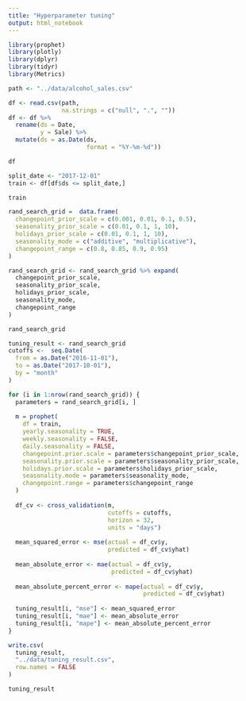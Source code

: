```yaml
---
title: "Hyperparameter tuning"
output: html_notebook
---
```


```r
library(prophet)
library(plotly)
library(dplyr)
library(tidyr)
library(Metrics)
```

```r
path <- "../data/alcohol_sales.csv"

df <- read.csv(path,
               na.strings = c("null", ".", ""))
df <- df %>%
  rename(ds = Date,
         y = Sale) %>%
  mutate(ds = as.Date(ds,
                      format = "%Y-%m-%d"))

df
```

```r
split_date <- "2017-12-01"
train <- df[df$ds <= split_date,]

train
```

```r
rand_search_grid =  data.frame(
  changepoint_prior_scale = c(0.001, 0.01, 0.1, 0.5),
  seasonality_prior_scale = c(0.01, 0.1, 1, 10),
  holidays_prior_scale = c(0.01, 0.1, 1, 10),
  seasonality_mode = c("additive", "multiplicative"),
  changepoint_range = c(0.8, 0.85, 0.9, 0.95)
)

rand_search_grid <- rand_search_grid %>% expand(
  changepoint_prior_scale,
  seasonality_prior_scale,
  holidays_prior_scale,
  seasonality_mode,
  changepoint_range
)

rand_search_grid
```

```r
tuning_result <- rand_search_grid
cutoffs <-  seq.Date(
  from = as.Date("2016-11-01"),
  to = as.Date("2017-10-01"),
  by = "month"
)

for (i in 1:nrow(rand_search_grid)) {
  parameters = rand_search_grid[i, ]
  
  m = prophet(
    df = train,
    yearly.seasonality = TRUE,
    weekly.seasonality = FALSE,
    daily.seasonality = FALSE,
    changepoint.prior.scale = parameters$changepoint_prior_scale,
    seasonality.prior.scale = parameters$seasonality_prior_scale,
    holidays.prior.scale = parameters$holidays_prior_scale,
    seasonality.mode = parameters$seasonality_mode,
    changepoint.range = parameters$changepoint_range
  )
  
  df_cv <- cross_validation(m,
                            cutoffs = cutoffs,
                            horizon = 32,
                            units = "days")
  
  mean_squared_error <- mse(actual = df_cv$y,
                            predicted = df_cv$yhat)
  
  mean_absolute_error <- mae(actual = df_cv$y,
                             predicted = df_cv$yhat)
  
  mean_absolute_percent_error <- mape(actual = df_cv$y,
                                      predicted = df_cv$yhat)
  
  tuning_result[i, "mse"] <- mean_squared_error
  tuning_result[i, "mae"] <- mean_absolute_error
  tuning_result[i, "mape"] <- mean_absolute_percent_error
}

write.csv(
  tuning_result,
  "../data/tuning_result.csv",
  row.names = FALSE
)

tuning_result
```